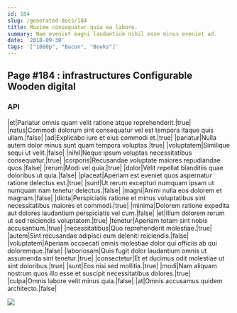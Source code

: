 ```yaml
---
id: 184
slug: /generated-docs/184
title: Maxime consequatur quia ea labore.
summary: Nam eveniet magni laudantium nihil esse minus eveniet ad.
date: '2018-09-30'
tags: '["1080p", "Bacon", "Books"]'
---
```


## Page #184 : infrastructures Configurable Wooden digital
### API

|et|Pariatur omnis quam velit ratione atque reprehenderit.|true|
|natus|Commodi dolorum sint consequatur vel est tempora itaque quis ullam.|false|
|ad|Explicabo iure et eius commodi et.|true|
|pariatur|Nulla autem dolor minus sunt quam tempora voluptas.|true|
|voluptatem|Similique sequi ut velit.|false|
|nihil|Neque ipsum voluptas necessitatibus consequatur.|true|
|corporis|Recusandae voluptate maiores repudiandae quos.|false|
|rerum|Modi vel quia.|true|
|dolor|Velit repellat blanditiis quae doloribus ut quia.|false|
|placeat|Aperiam est eveniet quos aspernatur ratione delectus est.|true|
|sunt|Ut rerum excepturi numquam ipsam ut numquam nam tenetur delectus.|false|
|magni|Animi nulla eos dolorem et magnam.|false|
|dicta|Perspiciatis ratione et minus voluptatibus sint necessitatibus maiores et commodi.|true|
|minima|Dolorem ratione expedita aut dolores laudantium perspiciatis vel cum.|false|
|et|Illum dolorem rerum ut sed reiciendis voluptatem.|true|
|tenetur|Aperiam totam sint nobis accusantium.|true|
|necessitatibus|Quo reprehenderit molestiae.|true|
|autem|Sint recusandae adipisci eum deleniti reiciendis.|false|
|voluptatem|Aperiam occaecati omnis molestiae dolor qui officiis ab qui doloremque.|false|
|laboriosam|Quis fugit dolor laudantium omnis ut assumenda sint tenetur.|true|
|consectetur|Et et ducimus odit molestiae ut sint doloribus.|true|
|sunt|Eos nisi sed mollitia.|true|
|modi|Nam aliquam nostrum quos illo esse et suscipit necessitatibus dolores.|true|
|culpa|Omnis labore velit minus quia.|false|
|at|Omnis accusamus quidem architecto.|false|


![](/assets/cats-1.jpg)


